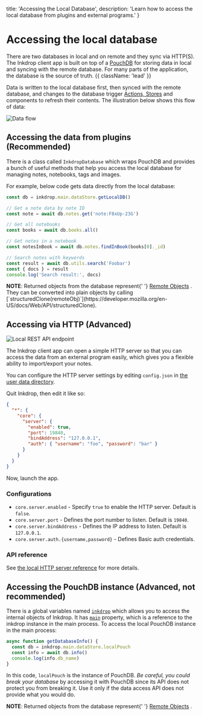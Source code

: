 
  title: 'Accessing the Local Database',
  description:
    'Learn how to access the local database from plugins and external programs.'
}

# Accessing the local database

There are two databases in local and on remote and they sync via HTTP(S).
The Inkdrop client app is built on top of a [PouchDB](https://pouchdb.com/) for storing data in local and syncing with the remote database. For many parts of the application, the database is the source of truth. {{ className: 'lead' }}

Data is written to the local database first, then synced with the remote database, and changes to the database trigger [Actions, Stores](/guides/flux-architecture) and components to refresh their contents. The illustration below shows this flow of data:

![Data flow](/images/accessing-the-local-database_data-flow.png)

## Accessing the data from plugins (Recommended)

There is a class called `InkdropDatabase` which wraps PouchDB and provides a bunch of useful methods that help you access the local database for managing notes, notebooks, tags and images.

For example, below code gets data directly from the local database:

```js
const db = inkdrop.main.dataStore.getLocalDB()

// Get a note data by note ID
const note = await db.notes.get('note:F8xUp-23G')

// Get all notebooks
const books = await db.books.all()

// Get notes in a notebook
const notesInBook = await db.notes.findInBook(books[0]._id)

// Search notes with keywords
const result = await db.utils.search('Foobar')
const { docs } = result
console.log('Search result:', docs)
```

<Note>
  <strong>NOTE</strong>: Returned objects from the database represent{' '}
  <a href="https://github.com/electron/remote#remote-objects">Remote Objects</a>
  . They can be converted into plain objects by calling
  [`structuredClone(remoteObj)`](https://developer.mozilla.org/en-US/docs/Web/API/structuredClone).
</Note>

<Resources level={3} />

## Accessing via HTTP (Advanced)

![Local REST API endpoint](/images/accessing-the-local-database_local-rest-api-endpoint.png)

The Inkdrop client app can open a simple HTTP server so that you can access the data from an external program easily, which gives you a flexible ability to import/export your notes.

You can configure the HTTP server settings by editing `config.json` in [the user data directory](https://docs.inkdrop.app/manual/basic-usage#user-data-directory).

Quit Inkdrop, then edit it like so:

```json
{
  "*": {
    "core": {
      "server": {
        "enabled": true,
        "port": 19840,
        "bindAddress": "127.0.0.1",
        "auth": { "username": "foo", "password": "bar" }
      }
    }
  }
}
```

Now, launch the app.

### Configurations

- `core.server.enabled` - Specify `true` to enable the HTTP server. Default is `false`.
- `core.server.port` - Defines the port number to listen. Default is `19840`.
- `core.server.bindAddress` - Defines the IP address to listen. Default is `127.0.0.1`.
- `core.server.auth.{username,password}` - Defines Basic auth credentials.

### API reference

See [the local HTTP server reference](/data-access/local-http-server) for more details.

## Accessing the PouchDB instance (Advanced, not recommended)

There is a global variables named [`inkdrop`](/modules/environment) which allows you to access the internal objects of Inkdrop.
It has [`main`](/modules/inkdrop-application) property, which is a reference to the inkdrop instance in the main process.
To access the local PouchDB instance in the main process:

```js
async function getDatabaseInfo() {
  const db = inkdrop.main.dataStore.localPouch
  const info = await db.info()
  console.log(info.db_name)
}
```

In this code, `localPouch` is the instance of PouchDB.
_Be careful, you could break your database_ by accessing it with PouchDB since its API does not protect you from breaking it.
Use it only if the data access API does not provide what you would do.

<Note>
  <strong>NOTE</strong>: Returned objects from the database represent{' '}
  <a href="https://github.com/electron/remote#remote-objects">Remote Objects</a>
  .
</Note>
